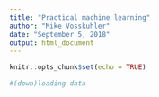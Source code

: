 ```yaml
---
title: "Practical machine learning"
author: "Mike Vosskuhler"
date: "September 5, 2018"
output: html_document
---
```


```r
knitr::opts_chunk$set(echo = TRUE)
```

```r
#(down)loading data

```

```r


```